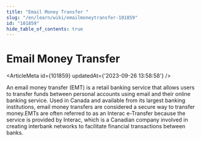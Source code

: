```yaml
---
title: "Email Money Transfer "
slug: "/en/learn/wiki/emailmoneytransfer-101859"
id: "101859"
hide_table_of_contents: true
---
```



# Email Money Transfer 

<ArticleMeta id={101859} updatedAt={'2023-09-26 13:58:58'} />
<div className='border-solid border-b border-t-0 my-4 border-[var(--ifm-color-gray-300)]' />

An email money transfer (EMT) is a retail banking service that allows users to transfer funds between personal accounts using email and their online banking service. Used in Canada and available from its largest banking institutions, email money transfers are considered a secure way to transfer money.EMTs are often referred to as an Interac e-Transfer because the service is provided by Interac, which is a Canadian company involved in creating interbank networks to facilitate financial transactions between banks.
